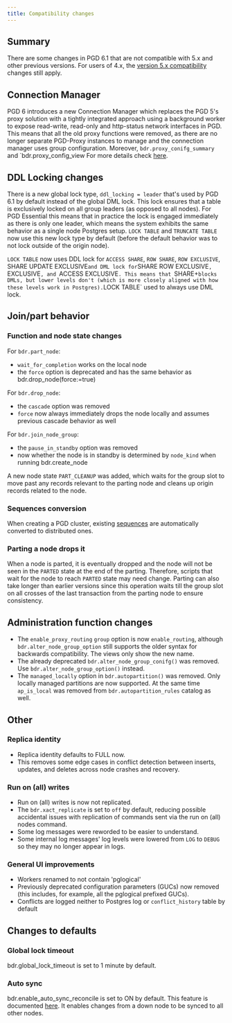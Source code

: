 ```yaml
---
title: Compatibility changes
---
```


## Summary

There are some changes in PGD 6.1 that are not compatible with 5.x and other previous versions.
For users of 4.x, the [version 5.x compatibility](https://www.enterprisedb.com/docs/pgd/5.8/upgrades/compatibility/) changes still apply.

## Connection Manager 

PGD 6 introduces a new Connection Manager which replaces the PGD 5's proxy solution with a tightly integrated approach using a background worker to expose read-write, read-only and http-status network interfaces in PGD. 
This means that all the old proxy functions were removed, as there are no longer separate PGD-Proxy instances to manage and the connection manager uses group configuration.
Moreover, `bdr.proxy_conifg_summary` and `bdr.proxy_config_view
For more details check [here](/pgd/6.1/reference/connection-manager/).

## DDL Locking changes

There is a new global lock type, `ddl_locking = leader` that's used by PGD 6.1 by default instead of the global DML lock.
This lock ensures that a table is exclusively locked on all group leaders (as opposed to all nodes).
For PGD Essential this means that in practice the lock is engaged immediately as there is only one leader, which means the system exhibits the same behavior as a single node Postgres setup.
`LOCK TABLE` and `TRUNCATE TABLE` now use this new lock type by default (before the default behavior was to not lock outside of the origin node).

`LOCK TABLE` now uses DDL lock for `ACCESS SHARE`, `ROW SHARE`, `ROW EXCLUSIVE`, SHARE UPDATE EXCLUSIVE` and DML lock for `SHARE ROW EXCLUSIVE`, `EXCLUSIVE`, and `ACCESS EXCLUSIVE`.
This means that `SHARE+` blocks DMLs, but lower levels don't (which is more closely aligned with how these levels work in Postgres).
`LOCK TABLE` used to always use DML lock.

## Join/part behavior

### Function and node state changes

For `bdr.part_node`:

- `wait_for_completion` works on the local node
- the `force` option is deprecated and has the same behavior as bdr.drop_node(force:=true)

For `bdr.drop_node`:

- the `cascade` option was removed
- `force` now always immediately drops the node locally and assumes previous cascade behavior as well

For `bdr.join_node_group`:
- the `pause_in_standby` option was removed
- now whether the node is in standby is determined by `node_kind` when running bdr.create_node

A new node state `PART_CLEANUP` was added, which waits for the group slot to move past any records relevant to the parting node and cleans up origin records related to the node.

### Sequences conversion

When creating a PGD cluster, existing [sequences](/pgd/6.1/reference/sequences.mdx) are automatically converted to distributed ones.

### Parting a node drops it

When a node is parted, it is eventually dropped and the node will not be seen in the `PARTED` state at the end of the parting.
Therefore, scripts that wait for the node to reach `PARTED` state may need change.
Parting can also take longer than earlier versions since this operation waits till the group slot on all crosses of the last transaction from the parting node to ensure consistency.

## Administration function changes

- The `enable_proxy_routing` `group` option is now `enable_routing`, although `bdr.alter_node_group_option` still supports the older syntax for backwards compatibility. The views only show the new name.
- The already deprecated `bdr.alter_node_group_conifg()` was removed. Use `bdr.alter_node_group_option()` instead.
- The `managed_locally` option in `bdr.autopartition()` was removed. Only locally managed partitions are now supported. At the same time `ap_is_local` was removed from `bdr.autopartition_rules` catalog as well.

## Other

### Replica identity

- Replica identity defaults to FULL now.
- This removes some edge cases in conflict detection between inserts, updates, and deletes across node crashes and recovery.

### Run on (all) writes

- Run on (all) writes is now not replicated.
- The `bdr.xact_replicate` is set to `off` by default, reducing possible accidental issues with replication of commands sent via the run on (all) nodes command.
- Some log messages were reworded to be easier to understand.
- Some internal log messages' log levels were lowered from `LOG` to `DEBUG` so they may no longer appear in logs.

### General UI improvements

- Workers renamed to not contain 'pglogical' 
- Previously deprecated configuration parameters (GUCs) now removed (this includes, for example, all the pglogical prefixed GUCs).
- Conflicts are logged neither to Postgres log or `conflict_history` table by default

## Changes to defaults

### Global lock timeout

bdr.global_lock_timeout is set to 1 minute by default.

### Auto sync

bdr.enable_auto_sync_reconcile is set to ON by default.
This feature is documented [here](pgd/6.1/reference/node_management/automatic_sync/).
It enables changes from a down node to be synced to all other nodes.